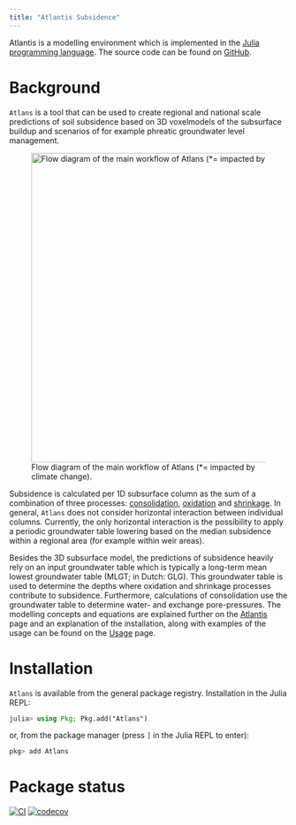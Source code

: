 ```yaml
---
title: "Atlantis Subsidence"
---
```


Atlantis is a modelling environment which is implemented in the [Julia programming language](https://julialang.org/). The source code can be found on [GitHub](https://github.com/Deltares-research/Atlans.jl).

# Background

`Atlans` is a tool that can be used to create regional and national scale predictions of soil subsidence based on 3D voxelmodels of the subsurface buildup and scenarios of for example phreatic groundwater level management. 

![Flow diagram of the main workflow of Atlans (*= impacted by climate change).](./_static/images/flow_diagram.png){#fig-workflow width=560}

Subsidence is calculated per 1D subsurface column as the sum of a combination of three processes: [consolidation](core/consolidation.qmd), [oxidation](core/oxidation.qmd) and [shrinkage](core/shrinkage.qmd). In general, `Atlans` does not consider horizontal interaction between individual columns. Currently, the only horizontal interaction is the possibility to apply a periodic groundwater table lowering based on the median subsidence within a regional area (for example within weir areas).

Besides the 3D subsurface model, the predictions of subsidence heavily rely on an input groundwater table which is typically a long-term mean lowest groundwater table (MLGT; in Dutch: GLG). This groundwater table is used to determine the depths where oxidation and shrinkage processes contribute to subsidence. Furthermore, calculations of consolidation use the groundwater table to determine water- and exchange pore-pressures. The modelling concepts and equations are explained further on the [Atlantis](core/index.qmd) page and an explanation of the installation, along with examples of the usage can be found on the [Usage](usage/index.qmd) page.


# Installation

`Atlans` is available from the general package registry. Installation in the Julia REPL:

```julia
julia> using Pkg; Pkg.add("Atlans")
```

or, from the package manager (press `]` in the Julia REPL to enter):

```julia
pkg> add Atlans
```

# Package status

[![CI](https://github.com/Deltares-research/Atlans.jl/actions/workflows/ci.yml/badge.svg)](https://github.com/Deltares-research/Atlans.jl/actions/workflows/ci.yml)
[![codecov](https://codecov.io/gh/Deltares-research/Atlans.jl/graph/badge.svg)](https://codecov.io/gh/Deltares-research/Atlans.jl)
